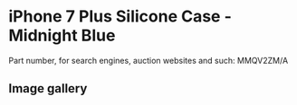 
# iPhone 7 Plus Silicone Case - Midnight Blue

Part number, for search engines, auction websites and such: MMQV2ZM/A

## Image gallery

<div style={{ width: "768px" }}>
  <GalleryComponent
    images={[
      {
        original: "/everysource/MMQV2.png",
        thumbnail: "/everypreview/MMQV2.png",
      },
      {
        original: "/everysource/MMQV2_AV1_GOLD.png",
        thumbnail: "/everypreview/MMQV2_AV1_GOLD.png",
      },
      {
        original: "/everysource/MMQV2_AV1_JET_BLACK.png",
        thumbnail: "/everypreview/MMQV2_AV1_JET_BLACK.png",
      },
      {
        original: "/everysource/MMQV2_AV1_RED.png",
        thumbnail: "/everypreview/MMQV2_AV1_RED.png",
      },
      {
        original: "/everysource/MMQV2_AV1_SILVER.png",
        thumbnail: "/everypreview/MMQV2_AV1_SILVER.png",
      },
      {
        original: "/everysource/MMQV2_AV2.png",
        thumbnail: "/everypreview/MMQV2_AV2.png",
      }
    ]}
  />
</div>